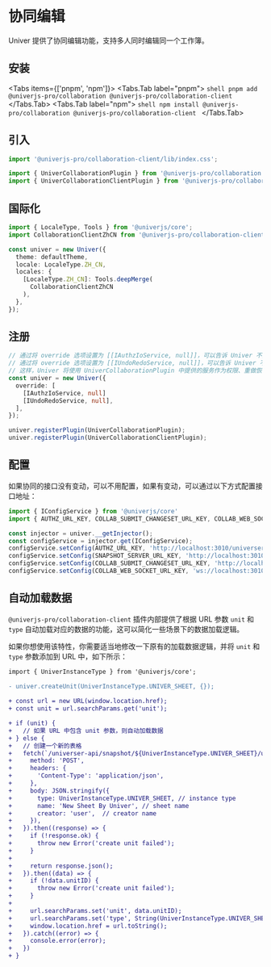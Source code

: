 
# 协同编辑

<BadgeGroup values={[UniverTypes.SHEET]} value={UniverTypes.SHEET} />

<BusinessPlanNotice />

<ServerNotice />

Univer 提供了协同编辑功能，支持多人同时编辑同一个工作簿。

## 安装

<Tabs items={['pnpm', 'npm']}>
  <Tabs.Tab label="pnpm">
    ```shell
    pnpm add @univerjs-pro/collaboration @univerjs-pro/collaboration-client
    ```
  </Tabs.Tab>
  <Tabs.Tab label="npm">
    ```shell
    npm install @univerjs-pro/collaboration @univerjs-pro/collaboration-client
    ```
  </Tabs.Tab>
</Tabs>

## 引入

```typescript
import '@univerjs-pro/collaboration-client/lib/index.css';

import { UniverCollaborationPlugin } from '@univerjs-pro/collaboration';
import { UniverCollaborationClientPlugin } from '@univerjs-pro/collaboration-client';
```

## 国际化

```typescript
import { LocaleType, Tools } from '@univerjs/core';
import CollaborationClientZhCN from '@univerjs-pro/collaboration-client/locale/zh-CN';

const univer = new Univer({
  theme: defaultTheme,
  locale: LocaleType.ZH_CN,
  locales: {
    [LocaleType.ZH_CN]: Tools.deepMerge(
      CollaborationClientZhCN
    ),
  },
});
```

## 注册

```typescript
// 通过将 override 选项设置为 [[IAuthzIoService, null]]，可以告诉 Univer 不要注册内置的 IAuthzIoService。
// 通过将 override 选项设置为 [[IUndoRedoService, null]]，可以告诉 Univer 不要注册内置的 IUndoRedoService
// 这样，Univer 将使用 UniverCollaborationPlugin 中提供的服务作为权限、重做恢复服务的实现。
const univer = new Univer({
  override: [
    [IAuthzIoService, null]
    [IUndoRedoService, null],
  ],
});

univer.registerPlugin(UniverCollaborationPlugin);
univer.registerPlugin(UniverCollaborationClientPlugin);
```

## 配置

如果协同的接口没有变动，可以不用配置，如果有变动，可以通过以下方式配置接口地址：

```typescript
import { IConfigService } from '@univerjs/core'
import { AUTHZ_URL_KEY, COLLAB_SUBMIT_CHANGESET_URL_KEY, COLLAB_WEB_SOCKET_URL_KEY, SNAPSHOT_SERVER_URL_KEY } from '@univerjs-pro/collaboration-client'

const injector = univer.__getInjector();
const configService = injector.get(IConfigService);
configService.setConfig(AUTHZ_URL_KEY, 'http://localhost:3010/universer-api/authz')
configService.setConfig(SNAPSHOT_SERVER_URL_KEY, 'http://localhost:3010/universer-api/snapshot')
configService.setConfig(COLLAB_SUBMIT_CHANGESET_URL_KEY, 'http://localhost:3010/universer-api/comb')
configService.setConfig(COLLAB_WEB_SOCKET_URL_KEY, 'ws://localhost:3010/universer-api/comb/connect')
```

## 自动加载数据

`@univerjs-pro/collaboration-client` 插件内部提供了根据 URL 参数 `unit` 和 `type` 自动加载对应的数据的功能，这可以简化一些场景下的数据加载逻辑。

如果你想使用该特性，你需要适当地修改一下原有的加载数据逻辑，并将 `unit` 和 `type` 参数添加到 URL 中，如下所示：

```diff
import { UniverInstanceType } from '@univerjs/core';

- univer.createUnit(UniverInstanceType.UNIVER_SHEET, {});
 
+ const url = new URL(window.location.href);
+ const unit = url.searchParams.get('unit');

+ if (unit) {
+   // 如果 URL 中包含 unit 参数，则自动加载数据
+ } else {
+   // 创建一个新的表格
+   fetch(`/universer-api/snapshot/${UniverInstanceType.UNIVER_SHEET}/unit/-/create`, {
+     method: 'POST',
+     headers: {
+       'Content-Type': 'application/json',
+     },
+     body: JSON.stringify({
+       type: UniverInstanceType.UNIVER_SHEET, // instance type
+       name: 'New Sheet By Univer', // sheet name
+       creator: 'user',  // creator name
+     }),
+   }).then((response) => {
+     if (!response.ok) {
+       throw new Error('create unit failed');
+     }
+
+     return response.json();
+   }).then((data) => {
+     if (!data.unitID) {
+       throw new Error('create unit failed');
+     }
+
+     url.searchParams.set('unit', data.unitID);
+     url.searchParams.set('type', String(UniverInstanceType.UNIVER_SHEET));
+     window.location.href = url.toString();
+   }).catch((error) => {
+     console.error(error);
+   })
+ }
```
